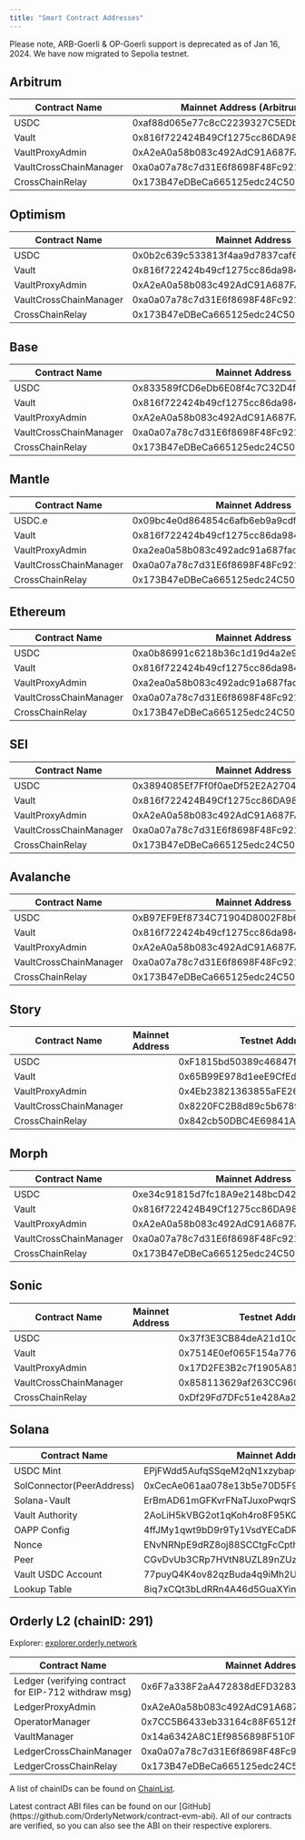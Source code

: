 ```yaml
---
title: "Smart Contract Addresses"
---
```


<Note>
  Please note, ARB-Goerli & OP-Goerli support is deprecated as of Jan 16, 2024. We have now migrated
  to Sepolia testnet.
</Note>

## Arbitrum

| Contract Name          | Mainnet Address (Arbitrum One)             | Testnet Address (Sepolia)                  |
| ---------------------- | ------------------------------------------ | ------------------------------------------ |
| USDC                   | 0xaf88d065e77c8cC2239327C5EDb3A432268e5831 | 0x75faf114eafb1BDbe2F0316DF893fd58CE46AA4d |
| Vault                  | 0x816f722424B49Cf1275cc86DA9840Fbd5a6167e9 | 0x0EaC556c0C2321BA25b9DC01e4e3c95aD5CDCd2f |
| VaultProxyAdmin        | 0xA2eA0a58b083c492AdC91A687FAc8B53AdB7c0Fd | 0xa3BB1F1Aa238AF13528965f069fD0a4F1595d8e9 |
| VaultCrossChainManager | 0xa0a07a78c7d31E6f8698F48Fc9219f9a3030f38C | 0xc8E38C1Fd1422f49DB592BAe619080EA5Deb50e0 |
| CrossChainRelay        | 0x173B47eDBeCa665125edc24C509bfE545CDA60a9 | 0x25eB1e506608ab7eb8f91802e1dae6963848ED25 |

## Optimism

| Contract Name          | Mainnet Address                            | Testnet Address (Sepolia)                  |
| ---------------------- | ------------------------------------------ | ------------------------------------------ |
| USDC                   | 0x0b2c639c533813f4aa9d7837caf62653d097ff85 | 0x5fd84259d66Cd46123540766Be93DFE6D43130D7 |
| Vault                  | 0x816f722424b49cf1275cc86da9840fbd5a6167e9 | 0xEfF2896077B6ff95379EfA89Ff903598190805EC |
| VaultProxyAdmin        | 0xA2eA0a58b083c492AdC91A687FAc8B53AdB7c0Fd | 0xEfD0cbED3f520cb59c6Cf8cE428a44978C18F8Fb |
| VaultCrossChainManager | 0xa0a07a78c7d31E6f8698F48Fc9219f9a3030f38C | 0x6C14bf583C142B66EC59F8fc725B255e3a94BAA3 |
| CrossChainRelay        | 0x173B47eDBeCa665125edc24C509bfE545CDA60a9 | 0x09a766D6bcA1Fd8FdB6c09b76084719cF94d041b |

## Base

| Contract Name          | Mainnet Address                            | Testnet Address (Sepolia)                  |
| ---------------------- | ------------------------------------------ | ------------------------------------------ |
| USDC                   | 0x833589fCD6eDb6E08f4c7C32D4f71b54bdA02913 | 0x036CbD53842c5426634e7929541eC2318f3dCF7e |
| Vault                  | 0x816f722424b49cf1275cc86da9840fbd5a6167e9 | 0xdc7348975aE9334DbdcB944DDa9163Ba8406a0ec |
| VaultProxyAdmin        | 0xA2eA0a58b083c492AdC91A687FAc8B53AdB7c0Fd | 0xe014a38501cF2B8139dED0b60Ed4FbD02C113b59 |
| VaultCrossChainManager | 0xa0a07a78c7d31E6f8698F48Fc9219f9a3030f38C | 0xc8E38C1Fd1422f49DB592BAe619080EA5Deb50e0 |
| CrossChainRelay        | 0x173B47eDBeCa665125edc24C509bfE545CDA60a9 | 0x25eB1e506608ab7eb8f91802e1dae6963848ED25 |

## Mantle

| Contract Name          | Mainnet Address                            | Testnet Address (Sepolia)                  |
| ---------------------- | ------------------------------------------ | ------------------------------------------ |
| USDC.e                 | 0x09bc4e0d864854c6afb6eb9a9cdf58ac190d0df9 | 0xAcab8129E2cE587fD203FD770ec9ECAFA2C88080 |
| Vault                  | 0x816f722424b49cf1275cc86da9840fbd5a6167e9 | 0xfb0E5f3D16758984E668A3d76f0963710E775503 |
| VaultProxyAdmin        | 0xa2ea0a58b083c492adc91a687fac8b53adb7c0fd | 0xdc7348975aE9334DbdcB944DDa9163Ba8406a0ec |
| VaultCrossChainManager | 0xa0a07a78c7d31E6f8698F48Fc9219f9a3030f38C | 0xC0031c46DB3A30245400cf3095FdFbac064063DD |
| CrossChainRelay        | 0x173B47eDBeCa665125edc24C509bfE545CDA60a9 | 0x92DD844c209Cb519Ab85C5D8b5f0e3F254A8Cdb1 |

## Ethereum

| Contract Name          | Mainnet Address                            | Testnet Address (Sepolia)                  |
| ---------------------- | ------------------------------------------ | ------------------------------------------ |
| USDC                   | 0xa0b86991c6218b36c1d19d4a2e9eb0ce3606eb48 | 0x1c7D4B196Cb0C7B01d743Fbc6116a902379C7238 |
| Vault                  | 0x816f722424b49cf1275cc86da9840fbd5a6167e9 | 0x0EaC556c0C2321BA25b9DC01e4e3c95aD5CDCd2f |
| VaultProxyAdmin        | 0xa2ea0a58b083c492adc91a687fac8b53adb7c0fd | 0xa3BB1F1Aa238AF13528965f069fD0a4F1595d8e9 |
| VaultCrossChainManager | 0xa0a07a78c7d31E6f8698F48Fc9219f9a3030f38C | 0xE3a4d50b99758b5A07762B12a61F3832A63AE143 |
| CrossChainRelay        | 0x173B47eDBeCa665125edc24C509bfE545CDA60a9 | 0xfD89A24390BfEBbA227c0e8BcD4447d0c3A84FC2 |



## SEI

| Contract Name          | Mainnet Address                            | Testnet Address (Arctic)                   |
| ---------------------- | ------------------------------------------ |--------------------------------------------|
| USDC                   | 0x3894085Ef7Ff0f0aeDf52E2A2704928d1Ec074F1 | 0xd5164A5a83c64E59F842bC091E06614b84D95fF5 |
| Vault                  | 0x816f722424B49Cf1275cc86DA9840Fbd5a6167e9 | 0xA603f6e124259d37e43dd5008cB7613164D6a6e3 |
| VaultProxyAdmin        | 0xA2eA0a58b083c492AdC91A687FAc8B53AdB7c0Fd | 0xDf3A1a266BCc75B88Ce9b786DF521F8DaeD5b08b |
| VaultCrossChainManager | 0xa0a07a78c7d31E6f8698F48Fc9219f9a3030f38C | 0xc8E38C1Fd1422f49DB592BAe619080EA5Deb50e0 |
| CrossChainRelay        | 0x173B47eDBeCa665125edc24C509bfE545CDA60a9 | 0x25eB1e506608ab7eb8f91802e1dae6963848ED25 |


## Avalanche

| Contract Name          | Mainnet Address                            | Testnet Address (Fuji)                     |
| ---------------------- | ------------------------------------------ |--------------------------------------------|
| USDC                   | 0xB97EF9Ef8734C71904D8002F8b6Bc66Dd9c48a6E | 0x5425890298aed601595a70ab815c96711a31bc65 |
| Vault                  | 0x816f722424b49cf1275cc86da9840fbd5a6167e9 | 0xAB6c8F6245B67421302AAe30AcEB10E00c30F463 |
| VaultProxyAdmin        | 0xA2eA0a58b083c492AdC91A687FAc8B53AdB7c0Fd | 0xB483f9D0bD47371B54087983214887c3Be103b92 |
| VaultCrossChainManager | 0xa0a07a78c7d31E6f8698F48Fc9219f9a3030f38C | 0x7246365Db2faeC60b8EF702Ba2c8Bbd5330E06F6 |
| CrossChainRelay        | 0x173B47eDBeCa665125edc24C509bfE545CDA60a9 | 0x9fA5512075be0FAa7f207aE42E02F34DE91E8256 |


## Story

| Contract Name          | Mainnet Address | Testnet Address (Odyssey)                  |
| ---------------------- |-----------------|--------------------------------------------|
| USDC                   |                 | 0xF1815bd50389c46847f0Bda824eC8da914045D14 |
| Vault                  |                 | 0x65B99E978d1eeE9CfEdfD463EC7A81317e5A5073 |
| VaultProxyAdmin        |                 | 0x4Eb23821363855aFE26628914B76a8B971f3Ff66 |
| VaultCrossChainManager |                 | 0x8220FC2B8d89c5b67897FFD3C6083b104BE129cB |
| CrossChainRelay        |                 | 0x842cb50DBC4E69841A7DE260fA3CF746A9f33083 |


## Morph

| Contract Name          | Mainnet Address | Testnet Address (Odyssey)                  |
| ---------------------- |-----------------|--------------------------------------------|
| USDC                   | 0xe34c91815d7fc18A9e2148bcD4241d0a5848b693 | 0x6dD7917d2558b88d7A4CB75ccBC05b83EE73eC0e |
| Vault                  | 0x816f722424B49Cf1275cc86DA9840Fbd5a6167e9 | 0x11d60125F6F601eb1ebEAdE3DD3e8784E0884638 |
| VaultProxyAdmin        | 0xA2eA0a58b083c492AdC91A687FAc8B53AdB7c0Fd | 0xd5a526780DB88BD96e45a2897023EF91D1c67564 |
| VaultCrossChainManager | 0xa0a07a78c7d31E6f8698F48Fc9219f9a3030f38C | 0x17233845f1CD96ef160E4D89Ef41c46264882F3C |
| CrossChainRelay        | 0x173B47eDBeCa665125edc24C509bfE545CDA60a9 | 0x1E1fF5737Db00aaCD7822F389d8b310b4c41863C |


## Sonic

| Contract Name          | Mainnet Address | Testnet Address (Odyssey)                  |
| ---------------------- |-----------------|--------------------------------------------|
| USDC                   |                 | 0x37f3E3CB84deA21d10cC8915889d3f3bFa6a1c24 |
| Vault                  |                 | 0x7514E0ef065F154a7768F85c44a06EeB207c06e4 |
| VaultProxyAdmin        |                 | 0x17D2FE3B2c7f1905A81E1aedD2edfA5FDe94A801 |
| VaultCrossChainManager |                 | 0x858113629af263CC960eC0Bd9934dE9aB2E7A704 |
| CrossChainRelay        |                 | 0xDf29Fd7DFc51e428Aa22e820AF1D2B90aE22A0E9 |


## Solana

| Contract Name                    | Mainnet Address                               | Testnet Address (Arctic)                      |
|----------------------------------|-----------------------------------------------|-----------------------------------------------|
| USDC Mint                        | EPjFWdd5AufqSSqeM2qN1xzybapC8G4wEGGkZwyTDt1v  | 4zMMC9srt5Ri5X14GAgXhaHii3GnPAEERYPJgZJDncDU  |
| SolConnector(PeerAddress)        | 0xCecAe061aa078e13b5e70D5F9eCee90a3F2B6AeA    | 0x5Bf771A65d057e778C5f0Ed52A0003316f94322D    |
| Solana-Vault                     | ErBmAD61mGFKvrFNaTJuxoPwqrS8GgtwtqJTJVjFWx9Q  | 9shwxWDUNhtwkHocsUAmrNAQfBH2DHh4njdAEdHZZkF2  |
| Vault Authority                  | 2AoLiH5kVBG2ot1qKoh4ro8F95KQb7HEBbJmkxrwYBec  | CT9AgCVpWQCuPyVMriYKxTdrkH5DFmn2oiYhGKcNwPCm  |
| OAPP Config                      | 4ffJMy1qwt9bD9r9Ty1VsdYECaDR88sP6JD1EFM7T1Np  | 5YsvfmqrMY9KWskY1e1uU2haJJZZHK7UAw8V6qpDsYm5  |
| Nonce                            | ENvNRNpE9dRZ8oj88SCCtgFcCpthdHwneb8D7kpZNoPB  | H26FHztWj6ACQPVbMzA1MAhaq7mv6uXNoQRK9qwiZwT3  |
| Peer                             | CGvDvUb3CRp7HVtN8UZL89nZUzYqJMwmHTMZgh1Lf4z6  | 5cX2eHYKTJLSJknNxFP1o79VKkB85qGVcR1Jys78pn9T  |
| Vault USDC Account               | 77puyQ4K4ov82qzBuda4q9iMh2Ux49YnnBNWqxQkcrXE  | HL4NkDbY9FgQySWJwpK92W8iXq1b5wovLvL7K3roedCj  |
| Lookup Table                     | 8iq7xCQt3bLdRRn4A46d5GuaXYinBoiAhbe2sUmZVzwg  | BbGKfxuPwDmu58BjPpd7PMG69TqnZjSpKaLDMgf9E9Dr  |

## 

## Orderly L2 (chainID: 291)

Explorer: [explorer.orderly.network](https://explorer.orderly.network/)

| Contract Name                                         | Mainnet Address                            | Testnet Address                            |
|-------------------------------------------------------| ------------------------------------------ | ------------------------------------------ |
| Ledger (verifying contract for EIP-712 withdraw msg)  | 0x6F7a338F2aA472838dEFD3283eB360d4Dff5D203 | 0x1826B75e2ef249173FC735149AE4B8e9ea10abff |
| LedgerProxyAdmin                                      | 0xA2eA0a58b083c492AdC91A687FAc8B53AdB7c0Fd | 0x24ea35cCD9d8c7aA5D35BDdc140A5f97D89289F8 |
| OperatorManager                                       | 0x7CC5B6433eb33164c88F6512f56C566CFC3420BF | 0x1A46be28AB241F5A64F82ddFc384911520E3d557 |
| VaultManager                                          | 0x14a6342A8C1Ef9856898F510FcCE377e46668F33 | 0x873c120b42C80D528389d85cEA9d4dC0197974aD |
| LedgerCrossChainManager                               | 0xa0a07a78c7d31E6f8698F48Fc9219f9a3030f38C | 0xb592011550a7E2a85c69EdF1788F460075b958fc |
| LedgerCrossChainRelay                                 | 0x173B47eDBeCa665125edc24C509bfE545CDA60a9 | 0xa1a9C94bb24B09739Af80E6EfaB7ca0F576182bc |

<Note>A list of chainIDs can be found on [ChainList](https://chainlist.org/).</Note>

<Note>
  Latest contract ABI files can be found on our
  [GitHub](https://github.com/OrderlyNetwork/contract-evm-abi). All of our contracts are verified,
  so you can also see the ABI on their respective explorers.
</Note>
